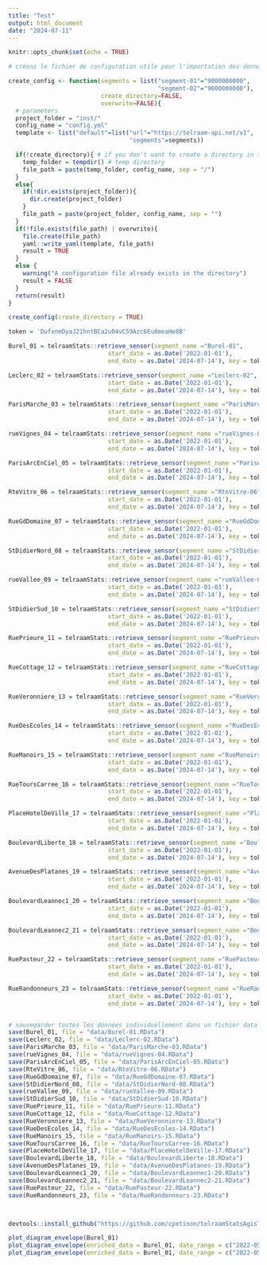 ```yaml
---
title: "Test"
output: html_document
date: "2024-07-11"
---
```


```r
knitr::opts_chunk$set(echo = TRUE)
```




```r
# créons le fichier de configuration utile pour l'importation des données par Ketsia

create_config <- function(segments = list("segment-01"="9000000000",
                                          "segment-02"="9000000000"),
                          create_directory=FALSE,
                          overwrite=FALSE){
  # parameters
  project_folder = "inst/"
  config_name = "config.yml"
  template <- list("default"=list("url"="https://telraam-api.net/v1",
                                  "segments"=segments))

  if(!create_directory){ # if you don't want to create a directory in the project
    temp_folder = tempdir() # temp directory
    file_path = paste(temp_folder, config_name, sep = "/")
  }
  else{
    if(!dir.exists(project_folder)){
      dir.create(project_folder)
    }
    file_path = paste(project_folder, config_name, sep = "")
  }
  if(!file.exists(file_path) | overwrite){
    file.create(file_path)
    yaml::write_yaml(template, file_path)
    result = TRUE
  }
  else {
    warning("A configuration file already exists in the directory")
    result = FALSE
  }
  return(result)
}

create_config(create_directory = TRUE)
```



```r
token = 'DufxnmDyaJ21hntBCa2u04vC59Azc6Eu8meaHe8B'

Burel_01 = telraamStats::retrieve_sensor(segment_name ="Burel-01", 
                            start_date = as.Date('2022-01-01'), 
                            end_date = as.Date('2024-07-14'), key = token)

Leclerc_02 = telraamStats::retrieve_sensor(segment_name ="Leclerc-02", 
                            start_date = as.Date('2022-01-01'), 
                            end_date = as.Date('2024-07-14'), key = token)

ParisMarche_03 = telraamStats::retrieve_sensor(segment_name ="ParisMarche-03", 
                            start_date = as.Date('2022-01-01'), 
                            end_date = as.Date('2024-07-14'), key = token)

rueVignes_04 = telraamStats::retrieve_sensor(segment_name ="rueVignes-04", 
                            start_date = as.Date('2022-01-01'), 
                            end_date = as.Date('2024-07-14'), key = token)

ParisArcEnCiel_05 = telraamStats::retrieve_sensor(segment_name ="ParisArcEnCiel-05", 
                            start_date = as.Date('2022-01-01'), 
                            end_date = as.Date('2024-07-14'), key = token)

RteVitre_06 = telraamStats::retrieve_sensor(segment_name ="RteVitre-06", 
                            start_date = as.Date('2022-01-01'), 
                            end_date = as.Date('2024-07-14'), key = token)

RueGdDomaine_07 = telraamStats::retrieve_sensor(segment_name ="RueGdDomaine-07", 
                            start_date = as.Date('2022-01-01'), 
                            end_date = as.Date('2024-07-14'), key = token)

StDidierNord_08 = telraamStats::retrieve_sensor(segment_name ="StDidierNord-08", 
                            start_date = as.Date('2022-01-01'), 
                            end_date = as.Date('2024-07-14'), key = token)

rueVallee_09 = telraamStats::retrieve_sensor(segment_name ="rueVallee-09", 
                            start_date = as.Date('2022-01-01'), 
                            end_date = as.Date('2024-07-14'), key = token)

StDidierSud_10 = telraamStats::retrieve_sensor(segment_name ="StDidierSud-10", 
                            start_date = as.Date('2022-01-01'), 
                            end_date = as.Date('2024-07-14'), key = token)

RuePrieure_11 = telraamStats::retrieve_sensor(segment_name ="RuePrieure-11", 
                            start_date = as.Date('2022-01-01'), 
                            end_date = as.Date('2024-07-14'), key = token)

RueCottage_12 = telraamStats::retrieve_sensor(segment_name ="RueCottage-12", 
                            start_date = as.Date('2022-01-01'), 
                            end_date = as.Date('2024-07-14'), key = token)

RueVeronniere_13 = telraamStats::retrieve_sensor(segment_name ="RueVeronniere-13", 
                            start_date = as.Date('2022-01-01'), 
                            end_date = as.Date('2024-07-14'), key = token)

RueDesEcoles_14 = telraamStats::retrieve_sensor(segment_name ="RueDesEcoles-14", 
                            start_date = as.Date('2022-01-01'), 
                            end_date = as.Date('2024-07-14'), key = token)

RueManoirs_15 = telraamStats::retrieve_sensor(segment_name ="RueManoirs-15", 
                            start_date = as.Date('2022-01-01'), 
                            end_date = as.Date('2024-07-14'), key = token)

RueToursCarree_16 = telraamStats::retrieve_sensor(segment_name ="RueToursCarree-16", 
                            start_date = as.Date('2022-01-01'), 
                            end_date = as.Date('2024-07-14'), key = token)

PlaceHotelDeVille_17 = telraamStats::retrieve_sensor(segment_name ="PlaceHotelDeVille-17", 
                            start_date = as.Date('2022-01-01'), 
                            end_date = as.Date('2024-07-14'), key = token)

BoulevardLiberte_18 = telraamStats::retrieve_sensor(segment_name ="BoulevardLiberte-18", 
                            start_date = as.Date('2022-01-01'), 
                            end_date = as.Date('2024-07-14'), key = token)

AvenueDesPlatanes_19 = telraamStats::retrieve_sensor(segment_name ="AvenueDesPlatanes-19", 
                            start_date = as.Date('2022-01-01'), 
                            end_date = as.Date('2024-07-14'), key = token)

BoulevardLeannec1_20 = telraamStats::retrieve_sensor(segment_name ="BoulevardLeannec1-20", 
                            start_date = as.Date('2022-01-01'), 
                            end_date = as.Date('2024-07-14'), key = token)

BoulevardLeannec2_21 = telraamStats::retrieve_sensor(segment_name ="BoulevardLeannec2-21", 
                            start_date = as.Date('2022-01-01'), 
                            end_date = as.Date('2024-07-14'), key = token)

RuePasteur_22 = telraamStats::retrieve_sensor(segment_name ="RuePasteur-22", 
                            start_date = as.Date('2022-01-01'), 
                            end_date = as.Date('2024-07-14'), key = token)

RueRandonneurs_23 = telraamStats::retrieve_sensor(segment_name ="RueRandonneurs-23", 
                            start_date = as.Date('2022-01-01'), 
                            end_date = as.Date('2024-07-14'), key = token)


# sauvegarder toutes les données individuellement dans un fichier data en format RData
save(Burel_01, file = "data/Burel-01.RData")
save(Leclerc_02, file = "data/Leclerc-02.RData")
save(ParisMarche_03, file = "data/ParisMarche-03.RData")
save(rueVignes_04, file = "data/rueVignes-04.RData")
save(ParisArcEnCiel_05, file = "data/ParisArcEnCiel-05.RData")
save(RteVitre_06, file = "data/RteVitre-06.RData")
save(RueGdDomaine_07, file = "data/RueGdDomaine-07.RData")
save(StDidierNord_08, file = "data/StDidierNord-08.RData")
save(rueVallee_09, file = "data/rueVallee-09.RData")
save(StDidierSud_10, file = "data/StDidierSud-10.RData")
save(RuePrieure_11, file = "data/RuePrieure-11.RData")
save(RueCottage_12, file = "data/RueCottage-12.RData")
save(RueVeronniere_13, file = "data/RueVeronniere-13.RData")
save(RueDesEcoles_14, file = "data/RueDesEcoles-14.RData")
save(RueManoirs_15, file = "data/RueManoirs-15.RData")
save(RueToursCarree_16, file = "data/RueToursCarree-16.RData")
save(PlaceHotelDeVille_17, file = "data/PlaceHotelDeVille-17.RData")
save(BoulevardLiberte_18, file = "data/BoulevardLiberte-18.RData")
save(AvenueDesPlatanes_19, file = "data/AvenueDesPlatanes-19.RData")
save(BoulevardLeannec1_20, file = "data/BoulevardLeannec1-20.RData")
save(BoulevardLeannec2_21, file = "data/BoulevardLeannec2-21.RData")
save(RuePasteur_22, file = "data/RuePasteur-22.RData")
save(RueRandonneurs_23, file = "data/RueRandonneurs-23.RData")



devtools::install_github("https://github.com/cpetinon/telraamStatsAgisTaTerre/tree/K_modif", force = TRUE)

plot_diagram_envelope(Burel_01)
plot_diagram_envelope(enriched_data = Burel_01, date_range = c("2022-05-01", "2023-06-30"), vacation_choice = "NO")
plot_diagram_envelope(enriched_data = Burel_01, date_range = c("2022-05-01", "2023-06-30"), vacation_choice = "FALSE")$parabolique
```













